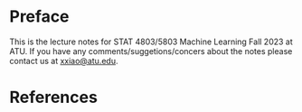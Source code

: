 # Preface {.unnumbered}
This is the lecture notes for STAT 4803/5803 Machine Learning Fall 2023 at ATU. If you have any comments/suggetions/concers about the notes please contact us at <xxiao@atu.edu>.


# References {.unnumbered}

::: {#refs}
:::
